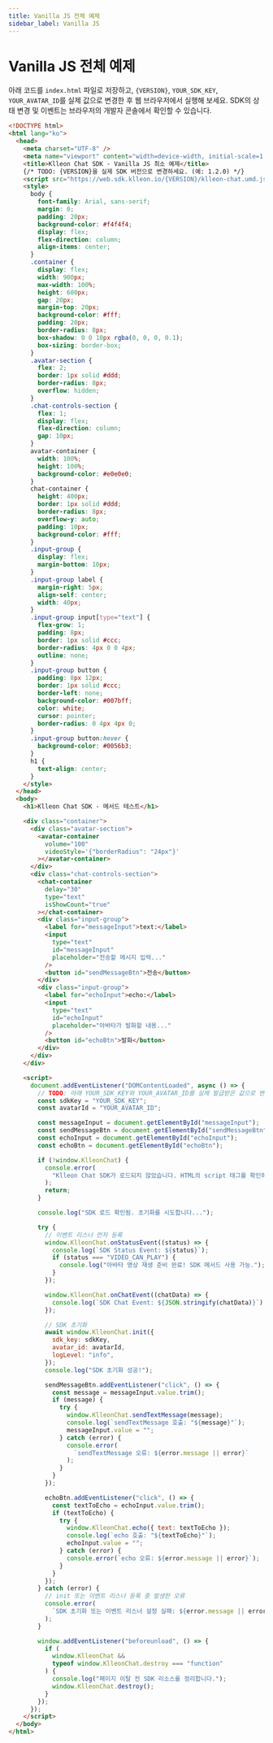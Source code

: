 ```yaml
---
title: Vanilla JS 전체 예제
sidebar_label: Vanilla JS
---
```


# Vanilla JS 전체 예제

아래 코드를 `index.html` 파일로 저장하고, `{VERSION}`, `YOUR_SDK_KEY`, `YOUR_AVATAR_ID`를 실제 값으로 변경한 후 웹 브라우저에서 실행해 보세요. SDK의 상태 변경 및 이벤트는 브라우저의 개발자 콘솔에서 확인할 수 있습니다.

```html title="index.html"
<!DOCTYPE html>
<html lang="ko">
  <head>
    <meta charset="UTF-8" />
    <meta name="viewport" content="width=device-width, initial-scale=1.0" />
    <title>Klleon Chat SDK - Vanilla JS 최소 예제</title>
    {/* TODO: {VERSION}을 실제 SDK 버전으로 변경하세요. (예: 1.2.0) */}
    <script src="https://web.sdk.klleon.io/{VERSION}/klleon-chat.umd.js"></script>
    <style>
      body {
        font-family: Arial, sans-serif;
        margin: 0;
        padding: 20px;
        background-color: #f4f4f4;
        display: flex;
        flex-direction: column;
        align-items: center;
      }
      .container {
        display: flex;
        width: 900px;
        max-width: 100%;
        height: 600px;
        gap: 20px;
        margin-top: 20px;
        background-color: #fff;
        padding: 20px;
        border-radius: 8px;
        box-shadow: 0 0 10px rgba(0, 0, 0, 0.1);
        box-sizing: border-box;
      }
      .avatar-section {
        flex: 2;
        border: 1px solid #ddd;
        border-radius: 8px;
        overflow: hidden;
      }
      .chat-controls-section {
        flex: 1;
        display: flex;
        flex-direction: column;
        gap: 10px;
      }
      avatar-container {
        width: 100%;
        height: 100%;
        background-color: #e0e0e0;
      }
      chat-container {
        height: 400px;
        border: 1px solid #ddd;
        border-radius: 8px;
        overflow-y: auto;
        padding: 10px;
        background-color: #fff;
      }
      .input-group {
        display: flex;
        margin-bottom: 10px;
      }
      .input-group label {
        margin-right: 5px;
        align-self: center;
        width: 40px;
      }
      .input-group input[type="text"] {
        flex-grow: 1;
        padding: 8px;
        border: 1px solid #ccc;
        border-radius: 4px 0 0 4px;
        outline: none;
      }
      .input-group button {
        padding: 8px 12px;
        border: 1px solid #ccc;
        border-left: none;
        background-color: #007bff;
        color: white;
        cursor: pointer;
        border-radius: 0 4px 4px 0;
      }
      .input-group button:hover {
        background-color: #0056b3;
      }
      h1 {
        text-align: center;
      }
    </style>
  </head>
  <body>
    <h1>Klleon Chat SDK - 메서드 테스트</h1>

    <div class="container">
      <div class="avatar-section">
        <avatar-container
          volume="100"
          videoStyle='{"borderRadius": "24px"}'
        ></avatar-container>
      </div>
      <div class="chat-controls-section">
        <chat-container
          delay="30"
          type="text"
          isShowCount="true"
        ></chat-container>
        <div class="input-group">
          <label for="messageInput">text:</label>
          <input
            type="text"
            id="messageInput"
            placeholder="전송할 메시지 입력..."
          />
          <button id="sendMessageBtn">전송</button>
        </div>
        <div class="input-group">
          <label for="echoInput">echo:</label>
          <input
            type="text"
            id="echoInput"
            placeholder="아바타가 발화할 내용..."
          />
          <button id="echoBtn">발화</button>
        </div>
      </div>
    </div>

    <script>
      document.addEventListener("DOMContentLoaded", async () => {
        // TODO: 아래 YOUR_SDK_KEY와 YOUR_AVATAR_ID를 실제 발급받은 값으로 변경하세요.
        const sdkKey = "YOUR_SDK_KEY";
        const avatarId = "YOUR_AVATAR_ID";

        const messageInput = document.getElementById("messageInput");
        const sendMessageBtn = document.getElementById("sendMessageBtn");
        const echoInput = document.getElementById("echoInput");
        const echoBtn = document.getElementById("echoBtn");

        if (!window.KlleonChat) {
          console.error(
            "Klleon Chat SDK가 로드되지 않았습니다. HTML의 script 태그를 확인하세요."
          );
          return;
        }

        console.log("SDK 로드 확인됨. 초기화를 시도합니다...");

        try {
          // 이벤트 리스너 먼저 등록
          window.KlleonChat.onStatusEvent((status) => {
            console.log(`SDK Status Event: ${status}`);
            if (status === "VIDEO_CAN_PLAY") {
              console.log("아바타 영상 재생 준비 완료! SDK 메서드 사용 가능.");
            }
          });

          window.KlleonChat.onChatEvent((chatData) => {
            console.log(`SDK Chat Event: ${JSON.stringify(chatData)}`);
          });

          // SDK 초기화
          await window.KlleonChat.init({
            sdk_key: sdkKey,
            avatar_id: avatarId,
            logLevel: "info",
          });
          console.log("SDK 초기화 성공!");

          sendMessageBtn.addEventListener("click", () => {
            const message = messageInput.value.trim();
            if (message) {
              try {
                window.KlleonChat.sendTextMessage(message);
                console.log(`sendTextMessage 호출: "${message}"`);
                messageInput.value = "";
              } catch (error) {
                console.error(
                  `sendTextMessage 오류: ${error.message || error}`
                );
              }
            }
          });

          echoBtn.addEventListener("click", () => {
            const textToEcho = echoInput.value.trim();
            if (textToEcho) {
              try {
                window.KlleonChat.echo({ text: textToEcho });
                console.log(`echo 호출: "${textToEcho}"`);
                echoInput.value = "";
              } catch (error) {
                console.error(`echo 오류: ${error.message || error}`);
              }
            }
          });
        } catch (error) {
          // init 또는 이벤트 리스너 등록 중 발생한 오류
          console.error(
            `SDK 초기화 또는 이벤트 리스너 설정 실패: ${error.message || error}`
          );
        }

        window.addEventListener("beforeunload", () => {
          if (
            window.KlleonChat &&
            typeof window.KlleonChat.destroy === "function"
          ) {
            console.log("페이지 이탈 전 SDK 리소스를 정리합니다.");
            window.KlleonChat.destroy();
          }
        });
      });
    </script>
  </body>
</html>
```
